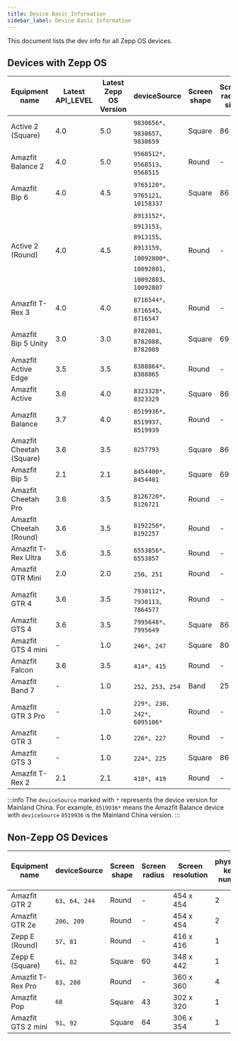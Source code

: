 ```yaml
---
title: Device Basic Information
sidebar_label: Device Basic Information
---
```


This document lists the dev info for all Zepp OS devices.

## Devices with Zepp OS

| Equipment name           | Latest API_LEVEL | Latest Zepp OS Version | deviceSource                    | Screen shape | Screen radius size | Screen resolution | physical-keys number | Watchface preview image resolution | SecondaryWidget support |
| ------------------------ | --------------- | --------------------- | ------------------------------- | ------------ | ----------------- | ----------------- | ------------------- | ---------------------------------- | --------------------- |
| Active 2 (Square)            | 4.0             | 5.0                   | `9830656*`、`9830657`、`9830659`            | Square       | 86                | 390 x 450         | 2                   | 266 x 307                          | YES                   |
| Amazfit Balance 2            | 4.0             | 5.0                   | `9568512*`、`9568513`、`9568515`            | Round       | -                | 480 x 480         | 2                   | 324 x 324                          | YES                   |
| Amazfit Bip 6            | 4.0             | 4.5                   | `9765120*`、`9765121`、`10158337`            | Square       | 86                | 390 x 450         | 2                   | 266 x 307                          | YES                   |
| Active 2 (Round)          | 4.0             | 4.5                   | `8913152*`、`8913153`、`8913155`、`8913159`、`10092800*`、`10092801`、`10092803`、`10092807` | Round        | -                 | 466 x 466         | 2                   | 314 x 314                          | YES                   |
| Amazfit T-Rex 3          | 4.0             | 4.0                   | `8716544*`、`8716545`、`8716547` | Round        | -                 | 480 x 480         | 4                   | 324 x 324                          | NO                    |
| Amazfit Bip 5 Unity      | 3.0             | 3.0                   | `8782081`、`8782088`、`8782089` | Square       | 69                | 320 x 380         | 1                   | 200 x 238                          | YES                   |
| Amazfit Active Edge      | 3.5             | 3.5                   | `8388864*`、`8388865`            | Round        | -                 | 360 x 360         | 4                   | 243 x 243                          | NO                    |
| Amazfit Active           | 3.6             | 4.0                   | `8323328*`、`8323329`            | Square       | 86                | 390 x 450         | 1                   | 266 x 307                          | YES                   |
| Amazfit Balance          | 3.7             | 4.0                   | `8519936*`、`8519937`、`8519939` | Round        | -                 | 480 x 480         | 2                   | 324 x 324                          | YES                   |
| Amazfit Cheetah (Square) | 3.6             | 3.5                   | `8257793`                       | Square       | 86                | 390 x 450         | 3                   | 266 x 307                          | NO                    |
| Amazfit Bip 5            | 2.1             | 2.1                   | `8454400*`、`8454401`            | Square       | 69                | 320 x 380         | 1                   | 200 x 238                          | YES                   |
| Amazfit Cheetah Pro      | 3.6             | 3.5                   | `8126720*`、`8126721`            | Round        | -                 | 480 x 480         | 2                   | 324 x 324                          | NO                    |
| Amazfit Cheetah (Round)  | 3.6             | 3.5                   | `8192256*`、`8192257`            | Round        | -                 | 454 x 454         | 2                   | 306 x 306                          | NO                    |
| Amazfit T-Rex Ultra      | 3.6             | 3.5                   | `6553856*`、`6553857`            | Round        | -                 | 454 x 454         | 4                   | 306 x 306                          | NO                    |
| Amazfit GTR Mini         | 2.0             | 2.0                   | `250`、`251`                    | Round        | -                 | 416 x 416         | 1                   | 280 x 280                          | YES                   |
| Amazfit GTR 4            | 3.6             | 3.5                   | `7930112*`、`7930113`、`7864577` | Round        | -                 | 466 x 466         | 2                   | 314 x 314                          | YES                   |
| Amazfit GTS 4            | 3.6             | 3.5                   | `7995648*`、`7995649`            | Square       | 86                | 390 x 450         | 1                   | 266 x 307                          | YES                   |
| Amazfit GTS 4 mini       | -               | 1.0                   | `246*`、`247`                    | Square       | 80                | 336 x 384         | 1                   | 228 x 260                          | NO                    |
| Amazfit Falcon           | 3.6             | 3.5                   | `414*`、`415`                    | Round        | -                 | 416 x 416         | 4                   | 280 x 280                          | NO                    |
| Amazfit Band 7           | -               | 1.0                   | `252`、`253`、`254`             | Band         | 25                | 194 x 368         | -                   | 152 x 288                          | -                     |
| Amazfit GTR 3 Pro        | -               | 1.0                   | `229*`、`230`、`242*`、`6095106*`  | Round        | -                 | 480 x 480         | 2                   | 324 x 324                          | -                     |
| Amazfit GTR 3            | -               | 1.0                   | `226*`、`227`                    | Round        | -                 | 454 x 454         | 2                   | 306 x 306                          | -                     |
| Amazfit GTS 3            | -               | 1.0                   | `224*`、`225`                    | Square       | 86                | 390 x 450         | 1                   | 266 x 307                          | -                     |
| Amazfit T-Rex 2          | 2.1             | 2.1                   | `418*`、`419`                    | Round        | -                 | 454 x 454         | 4                   | 306 x 306                          | NO                    |

:::info
The `deviceSource` marked with `*` represents the device version for Mainland China. For example, `8519936*` means the Amazfit Balance device with `deviceSource` `8519936` is the Mainland China version.
:::

## Non-Zepp OS Devices

| Equipment name      | deviceSource      | Screen shape | Screen radius | Screen resolution | physical-keys number | Watchface preview image resolution |
| ------------------ | ----------------- | ------------ | ------------- | ----------------- | ------------------- | ---------------------------------- |
| Amazfit GTR 2      | `63`、`64`、`244` | Round        | -             | 454 x 454         | 2                   | 306 x 306                          |
| Amazfit GTR 2e     | `206`、`209`      | Round        | -             | 454 x 454         | 2                   | 306 x 306                          |
| Zepp E (Round)     | `57`、`81`        | Round        | -             | 416 x 416         | 1                   | 280 x 280                          |
| Zepp E (Square)    | `61`、`82`        | Square       | 60            | 348 x 442         | 1                   | 254 x 323                          |
| Amazfit T-Rex Pro  | `83`、`200`       | Round        | -             | 360 x 360         | 4                   | 220 x 220                          |
| Amazfit Pop        | `68`              | Square       | 43            | 302 x 320         | 1                   | 202 x 214                          |
| Amazfit GTS 2 mini | `91`、`92`        | Square       | 64            | 306 x 354         | 1                   | 210 x 242                          |
